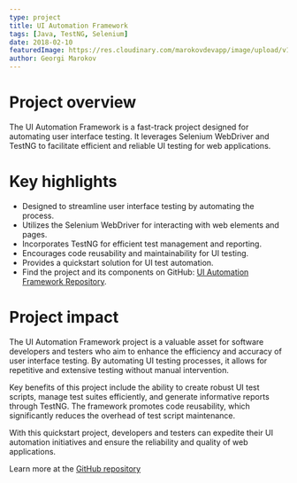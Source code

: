 ```yaml
---
type: project
title: UI Automation Framework
tags: [Java, TestNG, Selenium]
date: 2018-02-10
featuredImage: https://res.cloudinary.com/marokovdevapp/image/upload/v1698705441/Projects/ui-automation-framework/UI_Automation_Framework_1_r9czjl.png
author: Georgi Marokov
---
```


# Project overview

The UI Automation Framework is a fast-track project designed for automating user interface testing. It leverages
Selenium WebDriver and TestNG to facilitate efficient and reliable UI testing for web applications.

# Key highlights

- Designed to streamline user interface testing by automating the process.
- Utilizes the Selenium WebDriver for interacting with web elements and pages.
- Incorporates TestNG for efficient test management and reporting.
- Encourages code reusability and maintainability for UI testing.
- Provides a quickstart solution for UI test automation.
- Find the project and its components on GitHub:
  [UI Automation Framework Repository](https://github.com/gmarokov/selenium-automation-framework).

# Project impact

The UI Automation Framework project is a valuable asset for software developers and testers who aim to enhance the
efficiency and accuracy of user interface testing. By automating UI testing processes, it allows for repetitive and
extensive testing without manual intervention.

Key benefits of this project include the ability to create robust UI test scripts, manage test suites efficiently, and
generate informative reports through TestNG. The framework promotes code reusability, which significantly reduces the
overhead of test script maintenance.

With this quickstart project, developers and testers can expedite their UI automation initiatives and ensure the
reliability and quality of web applications.

Learn more at the [GitHub repository](https://github.com/gmarokov/selenium-automation-framework)
